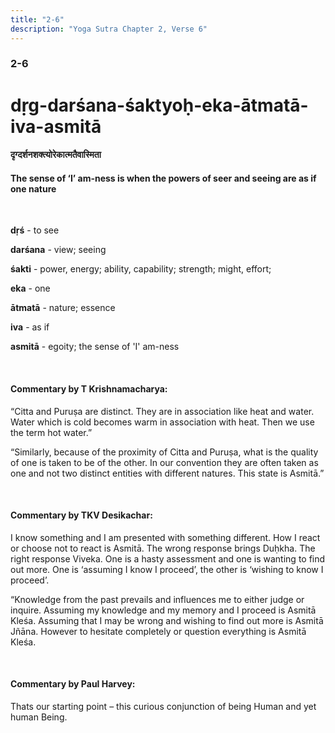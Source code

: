 ```yaml
---
title: "2-6"
description: "Yoga Sutra Chapter 2, Verse 6"
---
```


### 2-6

<!-- ### [<](/Chapter-2/2-5/) &nbsp 2-6 &nbsp [>](/Chapter-2/2-7/) -->

# dṛg-darśana-śaktyoḥ-eka-ātmatā-iva-asmitā

#### दृग्दर्शनशक्त्योरेकात्मतैवास्मिता

#### The sense of ‘I’ am-ness is when the powers of seer and seeing are as if one nature

<br />

**dṛś** - to see <br />

**darśana** - view; seeing <br />

**śakti** - power, energy; ability, capability; strength; might, effort; <br />

**eka** - one <br />

**ātmatā** - nature; essence <br />

**iva** - as if <br />

**asmitā** - egoity; the sense of 'I' am-ness <br />

<br />

#### Commentary by T Krishnamacharya:

“Citta and Puruṣa are distinct.
They are in association like heat and water.
Water which is cold becomes
warm in association with heat.
Then we use the term hot water.”

“Similarly, because of the proximity of Citta and Puruṣa,
what is the quality of one is taken to be of the other.
In our convention they are often taken as one
and not two distinct entities with different natures.
This state is Asmitā.”

<br />

#### Commentary by TKV Desikachar:

I know something and I am presented with something different.
How I react or choose not to react is Asmitā.
The wrong response brings Duḥkha.
The right response Viveka.
One is a hasty assessment and one is wanting to find out more.
One is ‘assuming I know I proceed’,
the other is ‘wishing to know I proceed’.

“Knowledge from the past prevails and influences me to either judge or inquire.
Assuming my knowledge and my memory and I proceed is Asmitā Kleśa.
Assuming that I may be wrong and wishing to find out more is Asmitā Jñāna.
However to hesitate completely or question everything is Asmitā Kleśa.

<br />

#### Commentary by Paul Harvey:

Thats our starting point – this curious conjunction of being Human and yet human Being.
